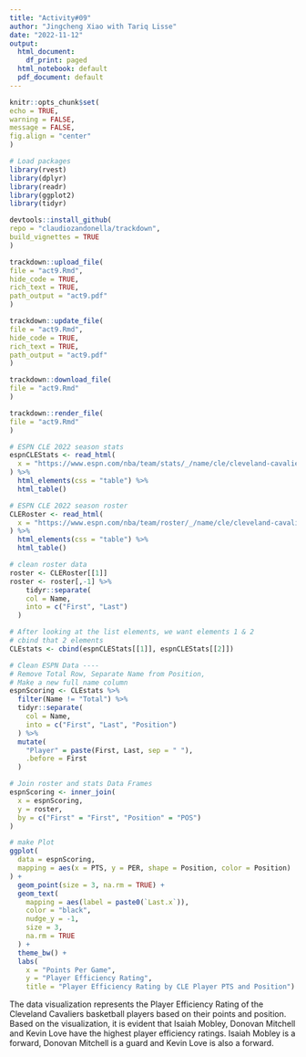 ---
title: "Activity#09"
author: "Jingcheng Xiao with Tariq Lisse"
date: "2022-11-12"
output:
  html_document:
    df_print: paged
  html_notebook: default
  pdf_document: default
---

```{r setup, include=FALSE}
knitr::opts_chunk$set(
echo = TRUE,
warning = FALSE,
message = FALSE,
fig.align = "center"
)
```

```{r loadPackages}
# Load packages
library(rvest)
library(dplyr)
library(readr)
library(ggplot2)
library(tidyr)
```

```{r install trackdown}
devtools::install_github(
repo = "claudiozandonella/trackdown",
build_vignettes = TRUE
)
```

```{r upload,eval = FALSE,include=FALSE}
trackdown::upload_file(
file = "act9.Rmd",
hide_code = TRUE,
rich_text = TRUE,
path_output = "act9.pdf"
)
```

```{r update,eval = FALSE,include=FALSE}

trackdown::update_file(
file = "act9.Rmd",
hide_code = TRUE,
rich_text = TRUE,
path_output = "act9.pdf"
)
```

```{r download,eval = FALSE,include=FALSE}
trackdown::download_file(
file = "act9.Rmd"
)
```

```{r render,eval = FALSE,include=FALSE}

trackdown::render_file(
file = "act9.Rmd"
)
```

```{r getStats}
# ESPN CLE 2022 season stats
espnCLEStats <- read_html(
  x = "https://www.espn.com/nba/team/stats/_/name/cle/cleveland-cavaliers"
) %>%
  html_elements(css = "table") %>%
  html_table()
```

```{r getRoster}
# ESPN CLE 2022 season roster
CLERoster <- read_html(
  x = "https://www.espn.com/nba/team/roster/_/name/cle/cleveland-cavaliers"
) %>%
  html_elements(css = "table") %>%
  html_table()
```

```{r dataWrangling}
# clean roster data
roster <- CLERoster[[1]]
roster <- roster[,-1] %>%
    tidyr::separate(
    col = Name,
    into = c("First", "Last")
  )

# After looking at the list elements, we want elements 1 & 2
# cbind that 2 elements
CLEstats <- cbind(espnCLEStats[[1]], espnCLEStats[[2]])

# Clean ESPN Data ----
# Remove Total Row, Separate Name from Position,
# Make a new full name column
espnScoring <- CLEstats %>%
  filter(Name != "Total") %>%
  tidyr::separate(
    col = Name,
    into = c("First", "Last", "Position")
  ) %>%
  mutate(
    "Player" = paste(First, Last, sep = " "),
    .before = First
  )

# Join roster and stats Data Frames
espnScoring <- inner_join(
  x = espnScoring,
  y = roster,
  by = c("First" = "First", "Position" = "POS")
)
```


```{r dataViz}
# make Plot
ggplot(
  data = espnScoring,
  mapping = aes(x = PTS, y = PER, shape = Position, color = Position)
) +
  geom_point(size = 3, na.rm = TRUE) +
  geom_text(
    mapping = aes(label = paste0(`Last.x`)),
    color = "black",
    nudge_y = -1,
    size = 3,
    na.rm = TRUE
  ) +
  theme_bw() +
  labs(
    x = "Points Per Game",
    y = "Player Efficiency Rating",
    title = "Player Efficiency Rating by CLE Player PTS and Position")

```

The data visualization represents the Player Efficiency Rating of the Cleveland Cavaliers basketball players based on their points and position. Based on the visualization, it is evident that Isaiah Mobley, Donovan Mitchell and Kevin Love have the highest player efficiency ratings. Isaiah Mobley is a forward, Donovan Mitchell is a guard and Kevin Love is also a forward.
